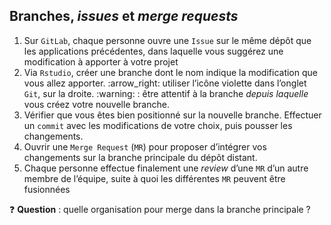 :::{.callout-tip collapse="true" icon=false}
## Branches, *issues* et *merge requests*

::: {.incremental}
1. Sur `GitLab`, chaque personne ouvre une `Issue` sur le même dépôt que les applications précédentes, dans laquelle vous suggérez une modification à apporter à votre projet
2. Via `Rstudio`, créer une branche dont le nom indique la modification que vous allez apporter. :arrow_right: utiliser l'icône violette dans l'onglet `Git`, sur la droite. 
:warning: : être attentif à la branche _depuis laquelle_ vous créez votre nouvelle branche.
3. Vérifier que vous êtes bien positionné sur la nouvelle branche. Effectuer un `commit` avec les modifications de votre choix, puis pousser les changements.
4. Ouvrir une `Merge Request` (`MR`) pour proposer d'intégrer vos changements sur la branche principale du dépôt distant.
5. Chaque personne effectue finalement une *review* d'une `MR` d'un autre membre de l'équipe, suite à quoi les différentes `MR` peuvent être fusionnées
:::
:::

❓ **Question** : quelle organisation pour merge dans la branche principale ?
